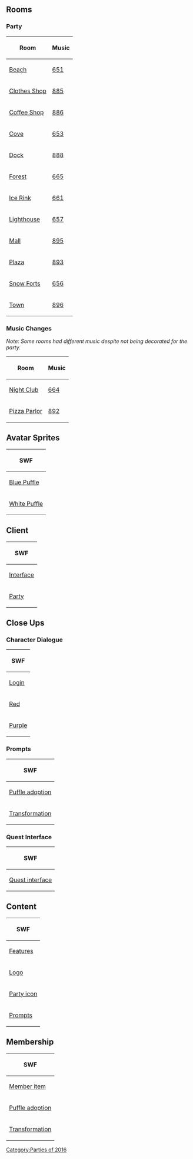 {{CPW|Puffle Party 2016|Festa dos Puffles 2016}}

==Rooms==
===Party===
<center>
{|class="wikitable"
!Room!!Music
|-
|[[Media:RoomsBeach-PuffleParty2016.swf|Beach]]||[[Media:Music651.swf|651]]
|-
|[[Media:RoomsShop-PuffleParty2016.swf|Clothes Shop]]||[[Media:Music885.swf|885]]
|-
|[[Media:RoomsCoffee-PuffleParty2016.swf|Coffee Shop]]||[[Media:Music886.swf|886]]
|-
|[[Media:RoomsCove-PuffleParty2016.swf|Cove]]||[[Media:Music653.swf|653]]
|-
|[[Media:RoomsDock-PuffleParty2016.swf|Dock]]||[[Media:Music888.swf|888]]
|-
|[[Media:RoomsForest-PuffleParty2016.swf|Forest]]||[[Media:Music665.swf|665]]
|-
|[[Media:RoomsRink-PuffleParty2016.swf|Ice Rink]]||[[Media:Music661.swf|661]]
|-
|[[Media:RoomsLight-PuffleParty2016.swf|Lighthouse]]||[[Media:Music657.swf|657]]
|-
|[[Media:RoomsMall-PuffleParty2016.swf|Mall]]||[[Media:Music895.swf|895]]
|-
|[[Media:RoomsPlaza-PuffleParty2016.swf|Plaza]]||[[Media:Music893.swf|893]]
|-
|[[Media:RoomsForts-PuffleParty2016.swf|Snow Forts]]||[[Media:Music656.swf|656]]
|-
|[[Media:RoomsTown-PuffleParty2016.swf|Town]]||[[Media:Music896.swf|896]]
|}
</center>
===Music Changes===
''Note: Some rooms had different music despite not being decorated for the party.''
<center>
{|class="wikitable"
!Room!!Music
|-
|[[Media:RoomsDance-PuffleParty2016.swf|Night Club]]||[[Media:Music664.swf|664]]
|-
|[[Media:RoomsPizza-PuffleParty2016.swf|Pizza Parlor]]||[[Media:Music892.swf|892]]
|}
</center>

==Avatar Sprites==
<center>
{|class="wikitable" style="text-align: center;"
!colspan="7"|SWF
|-
|[[Media:AvatarSpritesPuffleBlue-PuffleParty2016.swf|Blue Puffle]]||[[Media:AvatarSpritesPuffleRed-PuffleParty2016.swf|Red Puffle]]||[[Media:AvatarSpritesPufflePink-PuffleParty2016.swf|Pink Puffle]]||[[Media:AvatarSpritesPuffleBlack-PuffleParty2016.swf|Black Puffle]]||[[Media:AvatarSpritesPuffleGreen-PuffleParty2016.swf|Green Puffle]]||[[Media:AvatarSpritesPufflePurple-PuffleParty2016.swf|Purple Puffle]]||[[Media:AvatarSpritesPuffleYellow-PuffleParty2016.swf|Yellow Puffle]]
|-
|[[Media:AvatarSpritesPuffleWhite-PuffleParty2016.swf|White Puffle]]||[[Media:AvatarSpritesPuffleOrange-PuffleParty2016.swf|Orange Puffle]]||[[Media:AvatarSpritesPuffleBrown-PuffleParty2016.swf|Brown Puffle]]||[[Media:AvatarSpritesPuffleGold.swf|Gold Puffle]]||[[Media:AvatarSpritesPuffleRainbow-PuffleParty2016.swf|Rainbow Puffle]]||[[Media:AvatarSpritesPuffleDog.swf|Dog Puffle]]||[[Media:AvatarSpritesPuffleCat.swf|Cat Puffle]]
|}
</center>

==Client==
<center>
{|class="wikitable"
!SWF
|-
|[[Media:ClientInterface-PuffleParty2016.swf|Interface]]
|-
|[[Media:ClientParty-PuffleParty2016.swf|Party]]
|}
</center>

==Close Ups==
===Character Dialogue===
<center>
{|class="wikitable" style="text-align: center;"
!colspan="6"|SWF
|-
|colspan="6"|[[Media:Close ups160316 Character dialogue login-PuffleParty2016.swf|Login]]
|-
|[[Media:Close ups0316 Character dialogue red-PuffleParty2016.swf|Red]]||[[Media:Close ups0316 Character dialogue blue-PuffleParty2016.swf|Blue]]||[[Media:Close ups0316 Character dialogue green-PuffleParty2016.swf|Green]]||[[Media:Close ups0316 Character dialogue yellow-PuffleParty2016.swf|Yellow]]||[[Media:Close ups0316 Character dialogue pink-PuffleParty2016.swf|Pink]]||[[Media:Close ups0316 Character dialogue orange-PuffleParty2016.swf|Orange]]
|-
|[[Media:Close ups0316 Character dialogue purple-PuffleParty2016.swf|Purple]]||[[Media:Close ups0316 Character dialogue black-PuffleParty2016.swf|Black]]||[[Media:Close ups0316 Character dialogue white-PuffleParty2016.swf|White]]||[[Media:Close ups0316 Character dialogue brown-PuffleParty2016.swf|Brown]]||[[Media:Close ups0316 Character dialogue rainbow-PuffleParty2016.swf|Rainbow]]||[[Media:Close ups0316 Character dialogue gold-PuffleParty2016.swf|Gold]]
|}
</center>
===Prompts===
<center>
{|class="wikitable"
!SWF
|-
|[[Media:Close upsPuffle adoption prompt-PuffleParty2016.swf|Puffle adoption]]
|-
|[[Media:Close upsTransformation prompt-PuffleParty2016.swf|Transformation]]
|}
</center>
===Quest Interface===
<center>
{|class="wikitable"
!SWF
|-
|[[Media:Close upsQuest interface-PuffleParty2016.swf|Quest interface]]
|}
</center>

==Content==
<center>
{|class="wikitable"
!SWF
|-
|[[Media:ContentFeatures-PuffleParty2016.swf|Features]]
|-
|[[Media:ContentLogo-PuffleParty2016.swf|Logo]]
|-
|[[Media:ContentParty icon-PuffleParty2016.swf|Party icon]]
|-
|[[Media:ContentPrompts-PuffleParty2016.swf|Prompts]]
|}
</center>

==Membership==
<center>
{|class="wikitable"
!SWF
|-
|[[Media:MembershipParty1-PuffleParty2016.swf|Member item]]
|-
|[[Media:MembershipParty2-PuffleParty2016.swf|Puffle adoption]]
|-
|[[Media:MembershipParty3-PuffleParty2016.swf|Transformation]]
|}
</center>

{{Parties}}

[[Category:Parties of 2016]]